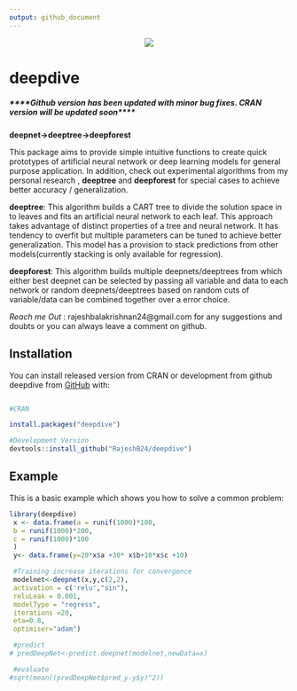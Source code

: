 ```yaml
---
output: github_document
---
```


<!-- README.md is generated from README.Rmd. Please edit that file -->



<p align="center">
  <img  src="https://i.ibb.co/Snv5grs/deepdivelogo.png">
</p>

<!--
[![](https://www.r-pkg.org/badges/version/deepdive?color=green)](https://cran.r-project.org/package=deepdive) [![](https://img.shields.io/badge/Dev-1.0.1-green.svg)](https://rajeshb24.github.io/deepdive/)
 -->
 
# deepdive

##### ****Github version has been updated with minor bug fixes. CRAN version will be updated soon****
   
**deepnet->deeptree->deepforest**

This package aims to provide simple intuitive functions to create quick prototypes of artificial neural network or deep learning models for general purpose application. In addition, check out experimental algorithms from my personal research , **deeptree** and **deepforest** for special cases to achieve better accuracy / generalization.


**deeptree**: This algorithm builds a CART tree to divide the solution space in to leaves and fits an artificial neural network to each leaf. This approach takes advantage of distinct properties of a tree and neural network. It has tendency to overfit but multiple parameters can be tuned to achieve better generalization. This model has a provision to stack predictions from other models(currently stacking is only available for regression).

**deepforest**: This algorithm builds  multiple deepnets/deeptrees from which either best deepnet can be selected by passing all variable and data to each network or random deepnets/deeptrees based on random cuts of variable/data can be combined together over a error choice. 

*Reach me Out* : rajeshbalakrishnan24@gmail.com for any suggestions and doubts or you can always leave a comment on github.


## Installation

You can install released version from CRAN or development from github deepdive from [GitHub](https://github.com/RajeshB24/deepdive) with:
 
``` r

#CRAN

install.packages("deepdive")

#Development Version
devtools::install_github("RajeshB24/deepdive")
```

## Example

This is a basic example which shows you how to solve a common problem:

```r
library(deepdive)
 x <- data.frame(a = runif(1000)*100,
 b = runif(1000)*200,
 c = runif(1000)*100
 )
 y<- data.frame(y=20*x$a +30* x$b+10*x$c +10)

 #Training increase iterations for convergence
 modelnet<-deepnet(x,y,c(2,2),
 activation = c('relu',"sin"),
 reluLeak = 0.001,
 modelType = "regress",
 iterations =20,
 eta=0.8,
 optimiser="adam")

 #predict
# predDeepNet<-predict.deepnet(modelnet,newData=x)

 #evaluate
#sqrt(mean((predDeepNet$pred_y-y$y)^2))

 

```


